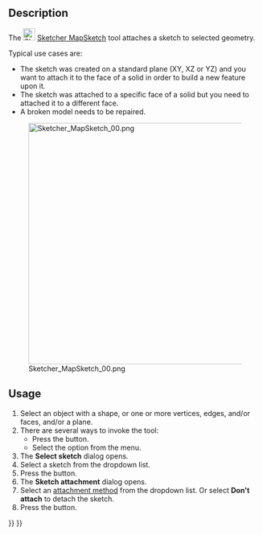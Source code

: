 <languages/>

{{Docnav
|[[Sketcher_Dialog|Dialog]]
|[[Sketcher_ReorientSketch|Reorient sketch ]]
|[[Sketcher_Workbench|Sketcher]]
|IconL=
|IconR=Sketcher_ReorientSketch.svg
|IconC=Workbench_Sketcher.svg
}}

{{GuiCommand
|Name=Sketcher MapSketch
|MenuLocation=Sketch → Attach sketch...
|Workbenches=[[Sketcher_Workbench|Sketcher]], [[PartDesign_Workbench|PartDesign]]
|SeeAlso=[[Sketcher_ReorientSketch|Sketcher ReorientSketch]], [[Sketcher_NewSketch|Sketcher NewSketch]]
}}

==Description==

The [[Image:Sketcher_MapSketch.svg|24px]] [[Sketcher_MapSketch|Sketcher MapSketch]] tool attaches a sketch to selected geometry.

Typical use cases are:
* The sketch was created on a standard plane (XY, XZ or YZ) and you want to attach it to the face of a solid in order to build a new feature upon it.
* The sketch was attached to a specific face of a solid but you need to attached it to a different face.
* A broken model needs to be repaired.

[[File:Sketcher_MapSketch_00.png|480px|none]]

==Usage== 

# Select an object with a shape, or one or more vertices, edges, and/or faces, and/or a plane.
# There are several ways to invoke the tool:
#* Press the {{Button|[[Image:Sketcher_MapSketch.svg|16px]] [[Sketcher_MapSketch|Attach sketch...]]}} button.
#* Select the {{MenuCommand|Sketch → [[Image:Sketcher_MapSketch.svg|16px]] Attach sketch...}} option from the menu.
# The '''Select sketch''' dialog opens.
# Select a sketch from the dropdown list.
# Press the {{Button|OK}} button.
# The '''Sketch attachment''' dialog opens.
# Select an [[Part_EditAttachment#Attachment_modes|attachment method]] from the dropdown list. Or select '''Don't attach''' to detach the sketch.
# Press the {{Button|OK}} button.


{{Docnav
|[[Sketcher_Dialog|Dialog]]
|[[Sketcher_ReorientSketch|Reorient sketch ]]
|[[Sketcher_Workbench|Sketcher]]
|IconL=
|IconR=Sketcher_ReorientSketch.svg
|IconC=Workbench_Sketcher.svg
}}

{{Sketcher Tools navi{{#translation:}}}}
{{Userdocnavi{{#translation:}}}}